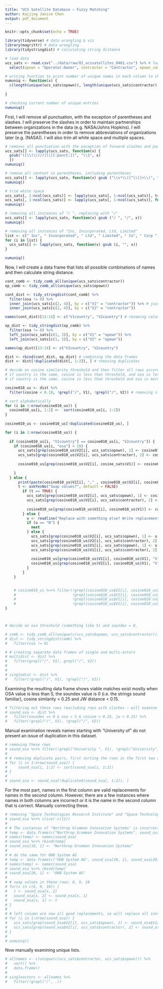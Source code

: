```yaml
---
title: "UCS Satellite Database — Fuzzy Matching"
author: Kaijing Janice Chen
output: pdf_document
---
```


```r
knitr::opts_chunk$set(echo = TRUE)
```
```r
library(tidyverse) # data wrangling & viz
library(magrittr) # data wrangling
library(tidystringdist) # calculating string distance
```

```r
# load data
ucs_sats <- read.csv("../data/raw/01_ucssatellites_0401.csv") %>% # load data 
  select(opown = "Operator.Owner", contractor = "Contractor", opown_country = "Country.of.Operator.Owner", contractor_country = "Country.of.Contractor") # select operator/owner & contractor column

# writing function to print number of unique names in each column to check progress of fuzzy matching
numuniq <- function(x) {
  c(length(unique(ucs_sats$opown)), length(unique(ucs_sats$contractor)))
  
}

# checking current number of unique entries 
numuniq()
```

First, I will remove all punctuation, with the exception of parentheses and slashes. I will preserve the slashes in order to maintain partnerships between organizations in the data (e.g. NASA/Johns Hopkins). I will preserve the parentheses in order to remove abbreviations of organizations later (e.g. (NASA)). I will also trim all white space and multiple spaces. 

```r
# removes all punctuation with the exception of forward slashes and parentheses
ucs_sats[] <- lapply(ucs_sats, function(x) {
  gsub("([\\(\\)//])|[[:punct:]]", "\\1", x) 
  })
numuniq()

# remove all content in parentheses, including parentheses
ucs_sats[] <- lapply(ucs_sats, function(x) gsub ("\\s*\\([^\\)]+\\)", "", x))
numuniq()

# trim white space
ucs_sats[, 1:ncol(ucs_sats)] <- lapply(ucs_sats[, 1:ncol(ucs_sats)], trimws)
ucs_sats[, 1:ncol(ucs_sats)] <- lapply(ucs_sats[, 1:ncol(ucs_sats)], function(x) gsub("\\s+", " ", x))
numuniq()

# removing all instances of "/ ", replacing with "/"
ucs_sats[] <- lapply(ucs_sats, function(x) gsub ("/ ", "/", x))
numuniq()

# removing all instances of "Inc, Incorporated, Ltd, Limited"
list <- c(" Inc", " Incorporated", " Ltd", " Limited", " Co", " Corp ")
for (i in list) {
  ucs_sats[] <- lapply(ucs_sats, function(x) gsub (i, "", x))
}

numuniq()
```

Now, I will create a data frame that lists all possible combinations of names and then calculate string distance.

```r
cont_comb <- tidy_comb_all(unique(ucs_sats$contractor))
op_comb <- tidy_comb_all(unique(ucs_sats$opown))

cont_dist <- tidy_stringdist(cont_comb) %>%
  filter(osa != 0) %>%
  inner_join(ucs_sats[c(2, 4)], by = c("V1" = "contractor")) %>% # joining country columns for additional criterion for evaluation
  inner_join(ucs_sats[c(2, 4)], by = c("V2" = "contractor"))

names(cont_dist)[13:14] <- c("V1country", "V2country") # renaming columns

op_dist <- tidy_stringdist(op_comb) %>%
  filter(osa != 0) %>%
  left_join(ucs_sats[c(1, 3)], by = c("V1" = "opown")) %>%
  left_join(ucs_sats[c(1, 3)], by = c("V2" = "opown"))

names(op_dist)[13:14] <- c("V1country", "V2country")

dist <- rbind(cont_dist, op_dist) # combining the data frames
dist <- dist[!duplicated(dist[, 1:2]), ] # removing duplicates

# decide on cosine similarity threshold and then filter all rows according to this criteria 
# if country is the same, cosine is less than threshold, and osa is less than 20, then replace V1 with V2 
# if country is the same, cosine is less than threshold and osa is more than 20, trigger ask yes/no

cosine010_us <- dist %>%
  filter(cosine < 0.10, !grepl("/", V1), !grepl("/", V2)) # removing slashes to retrieve single actors (!!RECALCULATE STRING DIST AFTER NAME REPLACEMENTS FOR SLASHES!! because string replacements in the single actor process may have fixed differences in multiactors)

# sort alphabetically 
for (i in 1:nrow(cosine010_us)) {
  cosine010_us[i, 1:2] <-  sort(cosine010_us[i, 1:2])
}
  
cosine010_us <- cosine010_us[!duplicated(cosine010_us), ]

for (i in 1:nrow(cosine010_us)) {
  
  if (cosine010_us[i, "V1country"] == cosine010_us[i, "V2country"]) {
    if (cosine010_us[i, "osa"] < 10) {
      ucs_sats[grep(cosine010_us$V2[i], ucs_sats$opown), 1] <- cosine010_us$V1[i]
      ucs_sats[grep(cosine010_us$V2[i], ucs_sats$contractor), 2] <- cosine010_us$V1[i]
      
      cosine010_us[grep(cosine010_us$V2[i], cosine_sats$V1)] <- cosine010_us$V1[i] # changing all other instances of V2 in V1 in order to be consistent about changes 
      
    } 
  } else {
      print(paste(cosine010_us$V1[i], "," , cosine010_us$V2[i], cosine010_us$V1country[i], cosine010_us$V2country[i]))
      t <- askYesNo("Swap values?", default = FALSE)
        if (t == TRUE) {
          ucs_sats[grep(cosine010_us$V2[i], ucs_sats$opown), 1] <- cosine010_us$V1[i]
          ucs_sats[grep(cosine010_us$V2[i], ucs_sats$contractor), 2] <- cosine010_us$V1[i]
          
          cosine010_us[grep(cosine010_us$V2[i], cosine010_us$V1)] <- cosine010_us$V1[i]
        } else {
          u <- readline("Replace with something else? Write replacement here or write N:")
          if (u == "N") {
            next
          } else {
            ucs_sats[grep(cosine010_us$V2[i], ucs_sats$opown), 1] <- u
            ucs_sats[grep(cosine010_us$V2[i], ucs_sats$contractor), 2] <- u
            ucs_sats[grep(cosine010_us$V1[i], ucs_sats$opown), 1] <- u
            ucs_sats[grep(cosine010_us$V1[i], ucs_sats$contractor), 2] <- u
            
            cosine010_us[grep(cosine010_us$V1[i], cosine010_us$V1), "V1"] <- u
            cosine010_us[grep(cosine010_us$V2[i], cosine010_us$V1), "V1"] <- u
          }
        }
    }

  
    # cosine010_us %<>% filter(!grepl(cosine010_us$V2[i], cosine010_us$V1), 
    #                          !grepl(cosine010_us$V2[i], cosine010_us$V2),
    #                          !grepl(cosine010_us$V1[i], cosine010_us$V1),
    #                          !grepl(cosine010_us$V1[i], cosine010_us$V2))
}



# decide on osa threshold (something like 5) and soundex = 0, 

# comb <- tidy_comb_all(unique(c(ucs_sats$opown, ucs_sats$contractor)))
# dist <- tidy_stringdist(comb) %>%
#   filter(osa != 0)

# # creating separate data frames of single and multi-actors
# multidist <- dist %>%
#   filter(grepl("/", V1), grepl("/", V2))
# 
# 
# singledist <- dist %>%
#   filter(!grepl("/", V1), !grepl("/", V2))

```

Examining the resulting data frame shows viable matches exist mostly when OSA value is less than 5, the soundex value is 0 (i.e. the strings sound familiar), cosine similarity < 0.25 and JW distance < 0.15.
```r
# filtering out these rows (excluding rows with slashes — will examine these separately)
# sound_osa <- dist %>%
#   filter(soundex == 0 & osa < 5 & cosine < 0.25, jw < 0.15) %>%
#   filter(!grepl("/", V1), !grepl("/", V2)) 
```

Manual examination reveals names starting with "University of" do not present an issue of duplication in this dataset.

``` r
# removing these rows
# sound_osa %<>% filter(!grepl("University ", V1), !grepl("University", V2))
# 
# # removing duplicate pairs, first sorting the rows in the first two columns alphabetically, then filtering out duplicates
# for (i in 1:nrow(sound_osa)) {
#     sound_osa[i, 1:2] <- sort(sound_osa[i, 1:2])
# }
# 
# sound_osa <- sound_osa[!duplicated(sound_osa[, 1:2]), ]
```

For the most part, names in the first column are valid replacements for names in the second column. However, there are a few instances where names in both columns are incorrect or it is the name in the second column that is correct. Manually correcting these. 

```r
# removing "Space Technologies Research Institute" and "Space Technology Research Institute" — these are different orgs
# sound_osa %<>% slice(-c(11))
# 
# # The instances of "Northrop Grumman Innovation Systems" is incorrect in both V1 and V2. Create an additional row that will replace the incorrect instance in V1, and then replace V1 with correct spelling. 
# temp <- data.frame(c("Northrop Grumman Innovation Systems", sound_osa[18, 1], sound_osa[18, 3:12]))
# names(temp) <- names(sound_osa)
# sound_osa %<>% rbind(temp)
# sound_osa[18, 1] <- "Northrop Grumman Innovation Systems"
# 
# # do the same for OHB System AG
# temp <- data.frame(c("OHB System AG", sound_osa[20, 1], sound_osa[20, 3:12]))
# names(temp) <- names(sound_osa)
# sound_osa %<>% rbind(temp)
# sound_osa[20, 1] <- "OHB System AG"
# 
# # swap values in these rows: 6, 9, 10 
# for(x in c(6, 9, 10)) {
#   t <- sound_osa[x, 2]
#   sound_osa[x, 2] <- sound_osa[x, 1]
#   sound_osa[x, 1] <- t
# }
# 
# # left column are now all good replacements, so will replace all instances of names in right column with those in the left (also replacing all instances in the )
# for (i in 1:nrow(sound_osa)) {
#   ucs_sats[grep(sound_osa$V2[i], ucs_sats$opown), 1] <- sound_osa$V1[i]
#   ucs_sats[grep(sound_osa$V2[i], ucs_sats$contractor), 2] <- sound_osa$V1[i]
# }
# 
# numuniq()
```

Now manually examining unique lists.
```r
# allnames <- c(unique(c(ucs_sats$contractor, ucs_sats$opown))) %>%
#   sort() %>%
#   data.frame()
# 
# singleactors <- allnames %>%
#   filter(!grepl("/", .))
```
